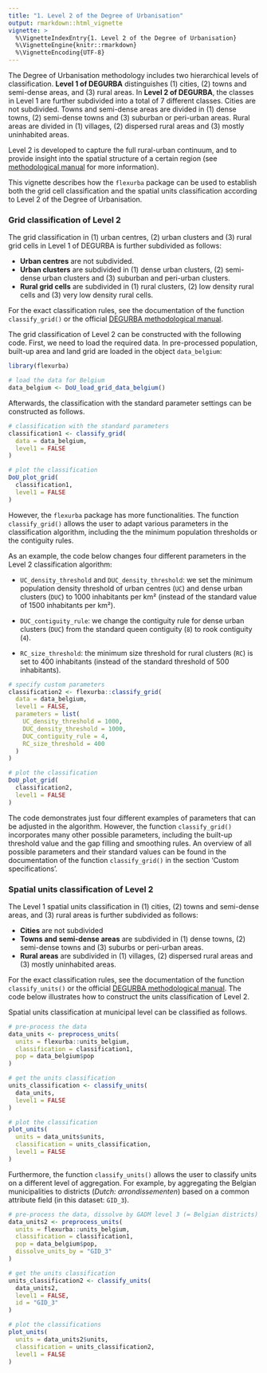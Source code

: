 ```yaml
---
title: "1. Level 2 of the Degree of Urbanisation"
output: rmarkdown::html_vignette
vignette: >
  %\VignetteIndexEntry{1. Level 2 of the Degree of Urbanisation}
  %\VignetteEngine{knitr::rmarkdown}
  %\VignetteEncoding{UTF-8}
---
```


The Degree of Urbanisation methodology includes two hierarchical levels of classification. **Level 1 of DEGURBA** distinguishes (1) cities, (2) towns and semi-dense areas, and (3) rural areas. In **Level 2 of DEGURBA**, the classes in Level 1 are further subdivided into a total of 7 different classes. Cities are not subdivided. Towns and semi-dense areas are divided in (1) dense towns, (2) semi-dense towns and (3) suburban or peri-urban areas. Rural areas are divided in (1) villages, (2) dispersed rural areas and (3) mostly uninhabited areas.

Level 2 is developed to capture the full rural-urban continuum, and to provide insight into the spatial structure of a certain region (see [methodological manual](https://ec.europa.eu/eurostat/statistics-explained/index.php?title=Applying_the_degree_of_urbanisation_manual) for more information).

This vignette describes how the `flexurba` package can be used to establish both the grid cell classification and the spatial units classification according to Level 2 of the Degree of Urbanisation.

### Grid classification of Level 2

The grid classification in (1) urban centres, (2) urban clusters and (3) rural grid cells in Level 1 of DEGURBA is further subdivided as follows:

-   **Urban centres** are not subdivided.
-   **Urban clusters** are subdivided in (1) dense urban clusters, (2) semi-dense urban clusters and (3) suburban and peri-urban clusters.
-   **Rural grid cells** are subdivided in (1) rural clusters, (2) low density rural cells and (3) very low density rural cells.

For the exact classification rules, see the documentation of the function `classify_grid()` or the official [DEGURBA methodological manual](https://ec.europa.eu/eurostat/statistics-explained/index.php?title=Applying_the_degree_of_urbanisation_manual).

The grid classification of Level 2 can be constructed with the following code. First, we need to load the required data. In pre-processed population, built-up area and land grid are loaded in the object `data_belgium`:

```r
library(flexurba)

# load the data for Belgium
data_belgium <- DoU_load_grid_data_belgium()
```

Afterwards, the classification with the standard parameter settings can be constructed as follows.

```r
# classification with the standard parameters
classification1 <- classify_grid(
  data = data_belgium, 
  level1 = FALSE
)

# plot the classification
DoU_plot_grid(
  classification1, 
  level1 = FALSE
)
```

However, the `flexurba` package has more functionalities. The function `classify_grid()` allows the user to adapt various parameters in the classification algorithm, including the the minimum population thresholds or the contiguity rules.

As an example, the code below changes four different parameters in the Level 2 classification algorithm:

-   `UC_density_threshold` and `DUC_density_threshold`: we set the minimum population density threshold of urban centres (`UC`) and dense urban clusters (`DUC`) to 1000 inhabitants per km² (instead of the standard value of 1500 inhabitants per km²).

-   `DUC_contiguity_rule`: we change the contiguity rule for dense urban clusters (`DUC`) from the standard queen contiguity (`8`) to rook contiguity (`4`).

-   `RC_size_threshold`: the minimum size threshold for rural clusters (`RC`) is set to 400 inhabitants (instead of the standard threshold of 500 inhabitants).

```r
# specify custom parameters
classification2 <- flexurba::classify_grid(
  data = data_belgium,
  level1 = FALSE,
  parameters = list(
    UC_density_threshold = 1000,
    DUC_density_threshold = 1000,
    DUC_contiguity_rule = 4,
    RC_size_threshold = 400
  )
)

# plot the classification
DoU_plot_grid(
  classification2, 
  level1 = FALSE
)
```

The code demonstrates just four different examples of parameters that can be adjusted in the algorithm. However, the function `classify_grid()` incorporates many other possible parameters, including the built-up threshold value and the gap filling and smoothing rules. An overview of all possible parameters and their standard values can be found in the documentation of the function `classify_grid()` in the section 'Custom specifications'.

### Spatial units classification of Level 2

The Level 1 spatial units classification in (1) cities, (2) towns and semi-dense areas, and (3) rural areas is further subdivided as follows:

-   **Cities** are not subdivided
-   **Towns and semi-dense areas** are subdivided in (1) dense towns, (2) semi-dense towns and (3) suburbs or peri-urban areas.
-   **Rural areas** are subdivided in (1) villages, (2) dispersed rural areas and (3) mostly uninhabited areas.

For the exact classification rules, see the documentation of the function `classify_units()` or the official [DEGURBA methodological manual](https://ec.europa.eu/eurostat/statistics-explained/index.php?title=Applying_the_degree_of_urbanisation_manual). The code below illustrates how to construct the units classification of Level 2.

Spatial units classification at municipal level can be classified as follows.

```r
# pre-process the data
data_units <- preprocess_units(
  units = flexurba::units_belgium,
  classification = classification1,
  pop = data_belgium$pop
)

# get the units classification
units_classification <- classify_units(
  data_units, 
  level1 = FALSE
)

# plot the classification
plot_units(
  units = data_units$units, 
  classification = units_classification,
  level1 = FALSE
)
```

Furthermore, the function `classify_units()` allows the user to classify units on a different level of aggregation. For example, by aggregating the Belgian municipalities to districts (*Dutch: arrondissementen*) based on a common attribute field (in this dataset: `GID_3`).

```r
# pre-process the data, dissolve by GADM level 3 (= Belgian districts)
data_units2 <- preprocess_units(
  units = flexurba::units_belgium,
  classification = classification1,
  pop = data_belgium$pop,
  dissolve_units_by = "GID_3"
)

# get the units classification
units_classification2 <- classify_units(
  data_units2, 
  level1 = FALSE, 
  id = "GID_3"
)

# plot the classifications
plot_units(
  units = data_units2$units, 
  classification = units_classification2, 
  level1 = FALSE
)
```
